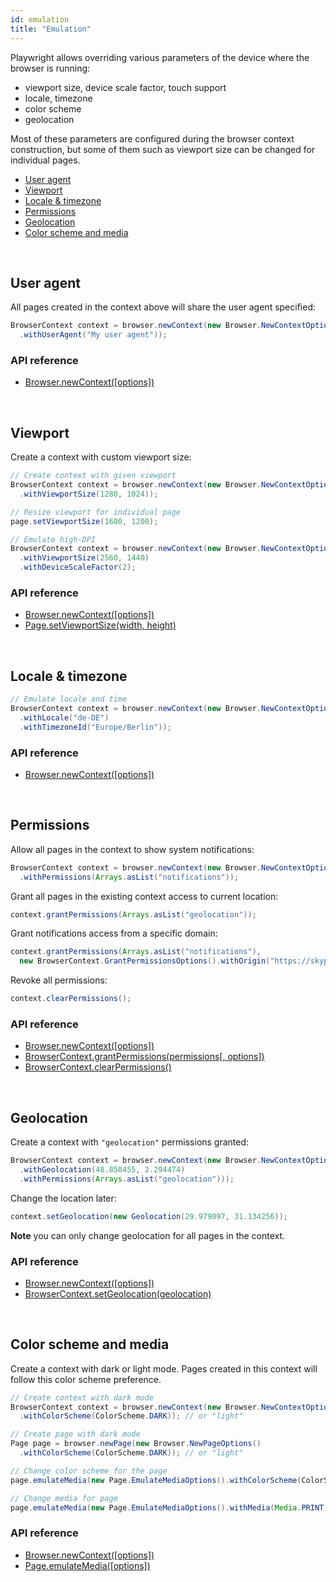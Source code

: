 ```yaml
---
id: emulation
title: "Emulation"
---
```


Playwright allows overriding various parameters of the device where the browser is running:
- viewport size, device scale factor, touch support
- locale, timezone
- color scheme
- geolocation

Most of these parameters are configured during the browser context construction, but some of them such as viewport size can be changed for individual pages.

- [User agent](#user-agent)
- [Viewport](#viewport)
- [Locale & timezone](#locale--timezone)
- [Permissions](#permissions)
- [Geolocation](#geolocation)
- [Color scheme and media](#color-scheme-and-media)

<br/>

## User agent

All pages created in the context above will share the user agent specified:

```java
BrowserContext context = browser.newContext(new Browser.NewContextOptions()
  .withUserAgent("My user agent"));
```

### API reference
- [Browser.newContext([options])](./api/class-browser.mdx#browsernewcontextoptions)

<br/>

## Viewport

Create a context with custom viewport size:

```java
// Create context with given viewport
BrowserContext context = browser.newContext(new Browser.NewContextOptions()
  .withViewportSize(1280, 1024));

// Resize viewport for individual page
page.setViewportSize(1600, 1200);

// Emulate high-DPI
BrowserContext context = browser.newContext(new Browser.NewContextOptions()
  .withViewportSize(2560, 1440)
  .withDeviceScaleFactor(2);
```

### API reference
- [Browser.newContext([options])](./api/class-browser.mdx#browsernewcontextoptions)
- [Page.setViewportSize(width, height)](./api/class-page.mdx#pagesetviewportsizewidth-height)

<br/>

## Locale & timezone

```java
// Emulate locale and time
BrowserContext context = browser.newContext(new Browser.NewContextOptions()
  .withLocale("de-DE")
  .withTimezoneId("Europe/Berlin"));
```

### API reference
- [Browser.newContext([options])](./api/class-browser.mdx#browsernewcontextoptions)

<br/>

## Permissions

Allow all pages in the context to show system notifications:

```java
BrowserContext context = browser.newContext(new Browser.NewContextOptions()
  .withPermissions(Arrays.asList("notifications"));
```

Grant all pages in the existing context access to current location:

```java
context.grantPermissions(Arrays.asList("geolocation"));
```

Grant notifications access from a specific domain:

```java
context.grantPermissions(Arrays.asList("notifications"),
  new BrowserContext.GrantPermissionsOptions().withOrigin("https://skype.com"));
```

Revoke all permissions:

```java
context.clearPermissions();
```

### API reference
- [Browser.newContext([options])](./api/class-browser.mdx#browsernewcontextoptions)
- [BrowserContext.grantPermissions(permissions[, options])](./api/class-browsercontext.mdx#browsercontextgrantpermissionspermissions-options)
- [BrowserContext.clearPermissions()](./api/class-browsercontext.mdx#browsercontextclearpermissions)

<br/>

## Geolocation

Create a context with `"geolocation"` permissions granted:

```java
BrowserContext context = browser.newContext(new Browser.NewContextOptions()
  .withGeolocation(48.858455, 2.294474)
  .withPermissions(Arrays.asList("geolocation")));
```

Change the location later:

```java
context.setGeolocation(new Geolocation(29.979097, 31.134256));
```

**Note** you can only change geolocation for all pages in the context.

### API reference
- [Browser.newContext([options])](./api/class-browser.mdx#browsernewcontextoptions)
- [BrowserContext.setGeolocation(geolocation)](./api/class-browsercontext.mdx#browsercontextsetgeolocationgeolocation)

<br/>

## Color scheme and media

Create a context with dark or light mode. Pages created in this context will follow this color scheme preference.

```java
// Create context with dark mode
BrowserContext context = browser.newContext(new Browser.NewContextOptions()
  .withColorScheme(ColorScheme.DARK)); // or "light"

// Create page with dark mode
Page page = browser.newPage(new Browser.NewPageOptions()
  .withColorScheme(ColorScheme.DARK)); // or "light"

// Change color scheme for the page
page.emulateMedia(new Page.EmulateMediaOptions().withColorScheme(ColorScheme.DARK));

// Change media for page
page.emulateMedia(new Page.EmulateMediaOptions().withMedia(Media.PRINT));
```

### API reference
- [Browser.newContext([options])](./api/class-browser.mdx#browsernewcontextoptions)
- [Page.emulateMedia([options])](./api/class-page.mdx#pageemulatemediaoptions)

[Accessibility]: ./api/class-accessibility.mdx "Accessibility"
[Browser]: ./api/class-browser.mdx "Browser"
[BrowserContext]: ./api/class-browsercontext.mdx "BrowserContext"
[BrowserType]: ./api/class-browsertype.mdx "BrowserType"
[ConsoleMessage]: ./api/class-consolemessage.mdx "ConsoleMessage"
[Dialog]: ./api/class-dialog.mdx "Dialog"
[Download]: ./api/class-download.mdx "Download"
[ElementHandle]: ./api/class-elementhandle.mdx "ElementHandle"
[FileChooser]: ./api/class-filechooser.mdx "FileChooser"
[Frame]: ./api/class-frame.mdx "Frame"
[JSHandle]: ./api/class-jshandle.mdx "JSHandle"
[Keyboard]: ./api/class-keyboard.mdx "Keyboard"
[Mouse]: ./api/class-mouse.mdx "Mouse"
[Page]: ./api/class-page.mdx "Page"
[Playwright]: ./api/class-playwright.mdx "Playwright"
[Request]: ./api/class-request.mdx "Request"
[Response]: ./api/class-response.mdx "Response"
[Route]: ./api/class-route.mdx "Route"
[Selectors]: ./api/class-selectors.mdx "Selectors"
[TimeoutError]: ./api/class-timeouterror.mdx "TimeoutError"
[Touchscreen]: ./api/class-touchscreen.mdx "Touchscreen"
[Video]: ./api/class-video.mdx "Video"
[WebSocket]: ./api/class-websocket.mdx "WebSocket"
[WebSocketFrame]: ./api/class-websocketframe.mdx "WebSocketFrame"
[Worker]: ./api/class-worker.mdx "Worker"
[Element]: https://developer.mozilla.org/en-US/docs/Web/API/element "Element"
[Evaluation Argument]: ./core-concepts.mdx#evaluationargument "Evaluation Argument"
[Promise]: https://developer.mozilla.org/en-US/docs/Web/JavaScript/Reference/Global_Objects/Promise "Promise"
[iterator]: https://developer.mozilla.org/en-US/docs/Web/JavaScript/Reference/Iteration_protocols "Iterator"
[origin]: https://developer.mozilla.org/en-US/docs/Glossary/Origin "Origin"
[selector]: https://developer.mozilla.org/en-US/docs/Web/CSS/CSS_Selectors "selector"
[Serializable]: https://developer.mozilla.org/en-US/docs/Web/JavaScript/Reference/Global_Objects/JSON/stringify#Description "Serializable"
[UIEvent.detail]: https://developer.mozilla.org/en-US/docs/Web/API/UIEvent/detail "UIEvent.detail"
[UnixTime]: https://en.wikipedia.org/wiki/Unix_time "Unix Time"
[xpath]: https://developer.mozilla.org/en-US/docs/Web/XPath "xpath"

[boolean]: https://docs.oracle.com/javase/tutorial/java/nutsandbolts/datatypes.html "boolean"
[byte&#91;&#93;]: https://docs.oracle.com/javase/tutorial/java/nutsandbolts/datatypes.html "byte[]"
[Consumer]: https://docs.oracle.com/javase/8/docs/api/java/util/function/Consumer.html "Consumer"
[double]: https://docs.oracle.com/javase/tutorial/java/nutsandbolts/datatypes.html "double"
[InputStream]: https://docs.oracle.com/javase/8/docs/api/java/io/InputStream.html "InputStream"
[int]: https://docs.oracle.com/javase/tutorial/java/nutsandbolts/datatypes.html "int"
[List]: https://docs.oracle.com/javase/8/docs/api/java/util/List.html "List"
[Map]: https://docs.oracle.com/javase/8/docs/api/java/util/Map.html "Map"
[null]: https://docs.oracle.com/javase/specs/jls/se8/html/jls-3.html#jls-3.10.7 "null"
[Object]: https://docs.oracle.com/javase/8/docs/api/java/lang/Object.html "Object"
[Path]: https://docs.oracle.com/javase/8/docs/api/java/nio/file/Path.html "Path"
[Pattern]: https://docs.oracle.com/javase/8/docs/api/java/util/regex/Pattern.html "Pattern"
[Predicate]: https://docs.oracle.com/javase/8/docs/api/java/util/function/Predicate.html "Predicate"
[Runnable]: https://docs.oracle.com/javase/8/docs/api/java/lang/Runnable.html "Runnable"
[String]: https://docs.oracle.com/javase/8/docs/api/java/lang/String.html "String"